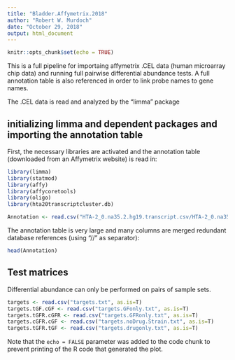 ```yaml
---
title: "Bladder.Affymetrix.2018"
author: "Robert W. Murdoch"
date: "October 29, 2018"
output: html_document
---
```


```r
knitr::opts_chunk$set(echo = TRUE)
```

This is a full pipeline for importaing affymetrix .CEL data (human microarray chip data)
and running full pairwise differential abundance tests.  A full annotation table is also
referenced in order to link probe names to gene names.  

The .CEL data is read and analyzed by the "limma" package

## initializing limma and dependent packages and importing the annotation table

First, the necessary libraries are activated and the annotation table 
(downloaded from an Affymetrix website) is read in:

```r
library(limma)
library(statmod)
library(affy)
library(affycoretools)
library(oligo)
library(hta20transcriptcluster.db)
```
```r
Annotation <- read.csv("HTA-2_0.na35.2.hg19.transcript.csv/HTA-2_0.na35.2.hg19.transcript.csv", header=TRUE, skip=19)
```

The annotation table is very large and many columns are merged redundant database references (using "//" as separator):
```r
head(Annotation)
```

## Test matrices

Differential abundance can only be performed on pairs of sample sets.  

```r
targets <- read.csv("targets.txt", as.is=T)
targets.tGF.cGF <- read.csv("targets.GFonly.txt", as.is=T)
targets.tGFR.cGFR <- read.csv("targets.GFRonly.txt", as.is=T)
targets.cGFR.cGF <- read.csv("targets.noDrug.Strain.txt", as.is=T)
targets.tGFR.tGF <- read.csv("targets.drugonly.txt", as.is=T)
```

Note that the `echo = FALSE` parameter was added to the code chunk to prevent printing of the R code that generated the plot.
